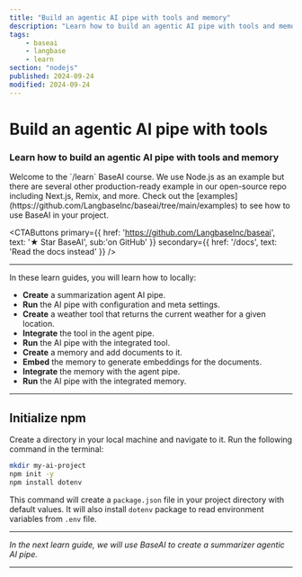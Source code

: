 ```yaml
---
title: "Build an agentic AI pipe with tools and memory"
description: "Learn how to build an agentic AI pipe with tools and memory."
tags:
    - baseai
    - langbase
    - learn
section: "nodejs"
published: 2024-09-24
modified: 2024-09-24
---
```


# Build an agentic AI pipe with tools

### Learn how to build an agentic AI pipe with tools and memory


<Note sub="/learn">
Welcome to the `/learn` BaseAI course. We use Node.js as an example but there are several other production-ready example in our open-source repo including Next.js, Remix, and more. Check out the [examples](https://github.com/LangbaseInc/baseai/tree/main/examples) to see how to use BaseAI in your project.
</Note>

<CTAButtons
    primary={{ href: 'https://github.com/LangbaseInc/baseai', text: '★ Star BaseAI', sub:'on GitHub' }}
    secondary={{ href: '/docs', text: 'Read the docs instead' }}
/>


---

In these learn guides, you will learn how to locally:

-  **Create** a summarization agent AI pipe.
-  **Run** the AI pipe with configuration and meta settings.
-  **Create** a weather tool that returns the current weather for a given location.
-  **Integrate** the tool in the agent pipe.
-  **Run** the AI pipe with the integrated tool.
-  **Create** a memory and add documents to it.
-  **Embed** the memory to generate embeddings for the documents.
-  **Integrate** the memory with the agent pipe.
-  **Run** the AI pipe with the integrated memory.

---

## Initialize npm

Create a directory in your local machine and navigate to it. Run the following command in the terminal:

```bash
mkdir my-ai-project
npm init -y
npm install dotenv
```

This command will create a `package.json` file in your project directory with default values. It will also install `dotenv` package to read environment variables from `.env` file.

---

_In the next learn guide, we will use BaseAI to create a summarizer agentic AI pipe._

---
